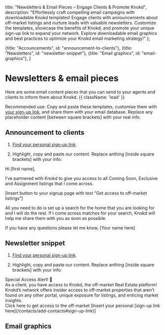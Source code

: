 
<meta name="og:title" content="Craft Compelling Knokd Email Campaigns with Templates & Best Practices" />
<meta name="og:description" content="Engage clients & nurture leads! Explore downloadable Knokd email templates for announcements & newsletters. Customize & leverage them to showcase off-market listings & Knokd benefits." />

  title: "Newsletters & Email Pieces – Engage Clients & Promote Knokd",
  description: "Effortlessly craft compelling email campaigns with downloadable Knokd templates! Engage clients with announcements about off-market listings and nurture leads with valuable newsletters. Customize the templates, showcase the benefits of Knokd, and promote your unique sign-up link to expand your network. Explore downloadable email graphics and best practices to optimize your Knokd email marketing strategy!"
};


  {title: "Accouncements", id: "announcement-to-clients"},
  {title: "Newsletters", id: "newsletter-snippet"},
  {title: "Email graphics", id: "email-graphics"},
]

# Newsletters & email pieces

Here are some email content pieces that you can send to your agents and clients to inform them about Knokd. {{ className: 'lead' }}

Recommended use: Copy and paste these templates, customise them with [your sign-up link](/contacts/add-contacts#sign-up-link), and share them with your email database. Replace any placeholder content [between square brackets] with your real info.



## Announcement to clients

1. [Find your personal sign-up link](/contacts/add-contacts#sign-up-link).

2. Highlight, copy and paste our content. Replace anthing [inside square brackets] with your info:

<MarketingMaterial>
Hi [first name],

I’ve partnered with Knokd to give you access to all Coming Soon, Exclusive and Assignment listings that I come across.

[Insert button to your signup page with text “Get access to off-market listings”]

All you need to do is set up a search for the home that you are looking for and I will do the rest. If I come across matches for your search, Knokd will help me share them with you as soon as possible.

If you have any questions please let me know,
[Your name here]

</MarketingMaterial>

## Newsletter snippet
1. [Find your personal sign-up link](/contacts/add-contacts#sign-up-link).

2. Highlight, copy and paste our content. Replace anthing [inside square brackets] with your info:

<MarketingMaterial>
Special Access Alert! 🚨
<br/>As a client, you have access to Knokd, the off-market Real Estate platform! Knokd’s network offers insider access to off-market properties that aren’t found on any other portal, unique exposure for listings, and enticing market insights.
<br/>Click here to get access to the off-market [Insert your personal [sign-up link here](/contacts/add-contacts#sign-up-link)]

</MarketingMaterial>

## Email graphics

<MarketingAssets>
  <MarketingAsset
    src="/images/screenshots/marketing-resources/email-graphic-1_preview.png"
    alt=""
    layout="square"
  />
  <MarketingAsset
    src="/images/screenshots/marketing-resources/email-graphic-2_preview.png"
    alt=""
    layout="square"
  />
</MarketingAssets>